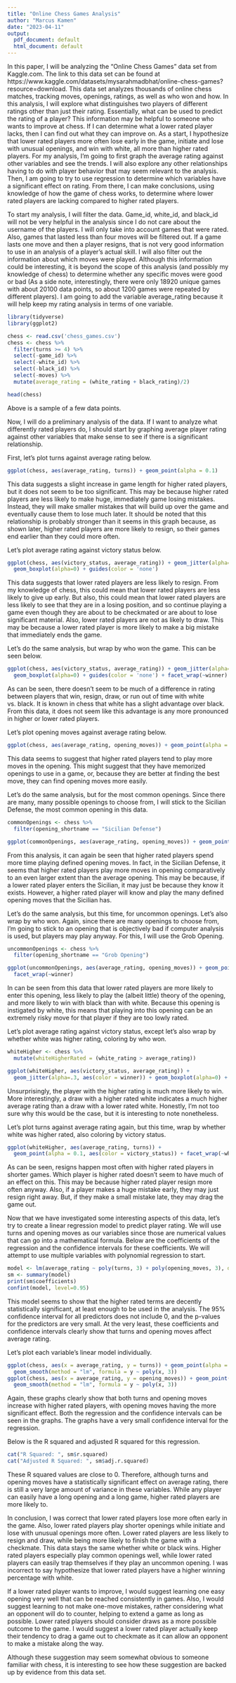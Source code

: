---
title: "Online Chess Games Analysis"
author: "Marcus Kamen"
date: "2023-04-11"
output:
  pdf_document: default
  html_document: default
---

In this paper, I will be analyzing the "Online Chess Games" data set from Kaggle.com. The link to this data set can be found at https://www.kaggle.com/datasets/mysarahmadbhat/online-chess-games?resource=download. This data set analyzes thousands of online chess matches, tracking moves, openings, ratings, as well as who won and how. In this analysis, I will explore what distinguishes two players of different ratings other than just their rating. Essentially, what can be used to predict the rating of a player? This information may be helpful to someone who wants to improve at chess. If I can determine what a lower rated player lacks, then I can find out what they can improve on. As a start, I hypothesize that lower rated players more often lose early in the game, initiate and lose with unusual openings, and win with white, all more than higher rated players. For my analysis, I’m going to first graph the average rating against other variables and see the trends. I will also explore any other relationships having to do with player behavior that may seem relevant to the analysis. Then, I am going to try to use regression to determine which variables have a significant effect on rating. From there, I can make conclusions, using knowledge of how the game of chess works, to determine where lower rated players are lacking compared to higher rated players.

To start my analysis, I will filter the data. Game_id, white_id, and black_id will not be very helpful in the analysis since I do not care about the username of the players. I will only take into account games that were rated. Also, games that lasted less than four moves will be filtered out. If a game lasts one move and then a player resigns, that is not very good information to use in an analysis of a player's actual skill. I will also filter out the information about which moves were played. Although this information could be interesting, it is beyond the scope of this analysis (and possibly my knowledge of chess) to determine whether any specific moves were good or bad (As a side note, interestingly, there were only 18920 unique games with about 20100 data points, so about 1200 games were repeated by different players). I am going to add the variable average_rating because it will help keep my rating analysis in terms of one variable.

```{r}
library(tidyverse)
library(ggplot2)

chess <- read.csv('chess_games.csv')
chess <- chess %>%
  filter(turns >= 4) %>%
  select(-game_id) %>%
  select(-white_id) %>%
  select(-black_id) %>%
  select(-moves) %>%
  mutate(average_rating = (white_rating + black_rating)/2)

head(chess)
```

Above is a sample of a few data points.

Now, I will do a preliminary analysis of the data. If I want to analyze what differently rated players do, I should start by graphing average player rating against other variables that make sense to see if there is a significant relationship.

First, let's plot turns against average rating below.

``` {r}
ggplot(chess, aes(average_rating, turns)) + geom_point(alpha = 0.1)
```

This data suggests a slight increase in game length for higher rated players, but it does not seem to be too significant. This may be because higher rated players are less likely to make huge, immediately game losing mistakes. Instead, they will make smaller mistakes that will build up over the game and eventually cause them to lose much later. It should be noted that this relationship is probably stronger than it seems in this graph because, as shown later, higher rated players are more likely to resign, so their games end earlier than they could more often.


Let's plot average rating against victory status below.

``` {r}
ggplot(chess, aes(victory_status, average_rating)) + geom_jitter(alpha=.3, aes(color = 'maroon')) + 
  geom_boxplot(alpha=0) + guides(color = 'none')
```

This data suggests that lower rated players are less likely to resign. From my knowledge of chess, this could mean that lower rated players are less likely to give up early. But also, this could mean that lower rated players are less likely to see that they are in a losing position, and so continue playing a game even though they are about to be checkmated or are about to lose significant material. Also, lower rated players are not as likely to draw. This may be because a lower rated player is more likely to make a big mistake that immediately ends the game.
 
Let's do the same analysis, but wrap by who won the game. This can be seen below.

``` {r}
ggplot(chess, aes(victory_status, average_rating)) + geom_jitter(alpha=.3, aes(color = 'maroon')) + 
  geom_boxplot(alpha=0) + guides(color = 'none') + facet_wrap(~winner)
```

As can be seen, there doesn't seem to be much of a difference in rating between players that win, resign, draw, or run out of time with white vs. black. It is known in chess that white has a slight advantage over black. From this data, it does not seem like this advantage is any more pronounced in higher or lower rated players.
 
Let's plot opening moves against average rating below. 

``` {r}
ggplot(chess, aes(average_rating, opening_moves)) + geom_point(alpha = 0.1)
```

This data seems to suggest that higher rated players tend to play more moves in the opening. This might suggest that they have memorized openings to use in a game, or, because they are better at finding the best move, they can find opening moves more easily.

Let's do the same analysis, but for the most common openings. Since there are many, many possible openings to choose from, I will stick to the Sicilian Defense, the most common opening in this data.

``` {r}
commonOpenings <- chess %>%
  filter(opening_shortname == "Sicilian Defense")

ggplot(commonOpenings, aes(average_rating, opening_moves)) + geom_point(alpha = 0.1)
```

From this analysis, it can again be seen that higher rated players spend more time playing defined opening moves. In fact, in the Sicilian Defense, it seems that higher rated players play more moves in opening comparatively to an even larger extent than the average opening. This may be because, if a lower rated player enters the Sicilian, it may just be because they know it exists. However, a higher rated player will know and play the many defined opening moves that the Sicilian has.

Let's do the same analysis, but this time, for uncommon openings. Let's also wrap by who won. Again, since there are many openings to choose from, I'm going to stick to an opening that is objectively bad if computer analysis is used, but players may play anyway. For this, I will use the Grob Opening.

``` {r}
uncommonOpenings <- chess %>%
  filter(opening_shortname == "Grob Opening")

ggplot(uncommonOpenings, aes(average_rating, opening_moves)) + geom_point(alpha = 0.1) + 
  facet_wrap(~winner)
```

In can be seen from this data that lower rated players are more likely to enter this opening, less likely to play the (albeit little) theory of the opening, and more likely to win with black than with white. Because this opening is instigated by white, this means that playing into this opening can be an extremely risky move for that player if they are too lowly rated.

Let's plot average rating against victory status, except let's also wrap by whether white was higher rating, coloring by who won.

``` {r}
whiteHigher <- chess %>%
  mutate(whiteHigherRated = (white_rating > average_rating))

ggplot(whiteHigher, aes(victory_status, average_rating)) + 
  geom_jitter(alpha=.3, aes(color = winner)) + geom_boxplot(alpha=0) + facet_wrap(~whiteHigherRated)
```

Unsurprisingly, the player with the higher rating is much more likely to win. More interestingly, a draw with a higher rated white indicates a much higher average rating than a draw with a lower rated white. Honestly, I'm not too sure why this would be the case, but it is interesting to note nonetheless.

Let's plot turns against average rating again, but this time, wrap by whether white was higher rated, also coloring by victory status.

``` {r}
ggplot(whiteHigher, aes(average_rating, turns)) + 
  geom_point(alpha = 0.1, aes(color = victory_status)) + facet_wrap(~whiteHigherRated)
```

As can be seen, resigns happen most often with higher rated players in shorter games. Which player is higher rated doesn't seem to have much of an effect on this. This may be because higher rated player resign more often anyway. Also, if a player makes a huge mistake early, they may just resign right away. But, if they make a small mistake late, they may drag the game out.

Now that we have investigated some interesting aspects of this data, let's try to create a linear regression model to predict player rating. We will use turns and opening moves as our variables since those are numerical values that can go into a mathematical formula. Below are the coefficients of the regression and the confidence intervals for these coefficients. We will attempt to use multiple variables with polynomial regression to start. 

``` {r}
model <- lm(average_rating ~ poly(turns, 3) + poly(opening_moves, 3), data=chess)
sm <- summary(model)
print(sm$coefficients)
confint(model, level=0.95)
```

This model seems to show that the higher rated terms are decently statistically significant, at least enough to be used in the analysis. The 95% confidence interval for all predictors does not include 0, and the p-values for the predictors are very small. At the very least, these coefficients and confidence intervals clearly show that turns and opening moves affect average rating.

Let's plot each variable's linear model individually.

```{r}
ggplot(chess, aes(x = average_rating, y = turns)) + geom_point(alpha = 0.1) + 
  geom_smooth(method = "lm", formula = y ~ poly(x, 3))
ggplot(chess, aes(x = average_rating, y = opening_moves)) + geom_point(alpha = 0.1) +
  geom_smooth(method = "lm", formula = y ~ poly(x, 3))
```

Again, these graphs clearly show that both turns and opening moves increase with higher rated players, with opening moves having the more significant effect. Both the regression and the confidence intervals can be seen in the graphs. The graphs have a very small confidence interval for the regression.

Below is the R squared and adjusted R squared for this regression. 

``` {r}
cat("R Squared: ", sm$r.squared)
cat("Adjusted R Squared: ", sm$adj.r.squared)
```

These R squared values are close to 0. Therefore, although turns and opening moves have a statistically significant effect on average rating, there is still a very large amount of variance in these variables. While any player can easily have a long opening and a long game, higher rated players are more likely to.

In conclusion, I was correct that lower rated players lose more often early in the game. Also, lower rated players play shorter openings while initiate and lose with unusual openings more often. Lower rated players are less likely to resign and draw, while being more likely to finish the game with a checkmate. This data stays the same whether white or black wins. Higher rated players especially play common openings well, while lower rated players can easily trap themselves if they play an uncommon opening. I was incorrect to say hypothesize that lower rated players have a higher winning percentage with white.

If a lower rated player wants to improve, I would suggest learning one easy opening very well that can be reached consistently in games. Also, I would suggest learning to not make one-move mistakes, rather considering what an opponent will do to counter, helping to extend a game as long as possible. Lower rated players should consider draws as a more possible outcome to the game. I would suggest a lower rated player actually keep their tendency to drag a game out to checkmate as it can allow an opponent to make a mistake along the way.

Although these suggestion may seem somewhat obvious to someone familiar with chess, it is interesting to see how these suggestion are backed up by evidence from this data set.